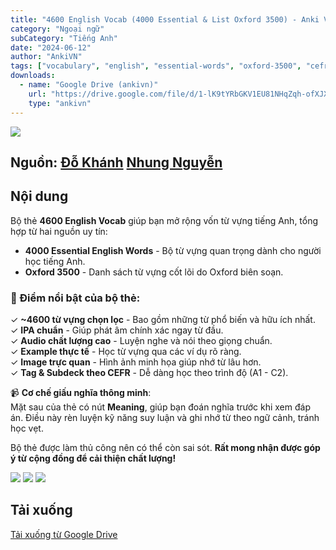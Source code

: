 ```yaml
---
title: "4600 English Vocab (4000 Essential & List Oxford 3500) - Anki Việt Nam"
category: "Ngoại ngữ"
subCategory: "Tiếng Anh"
date: "2024-06-12"
author: "AnkiVN"
tags: ["vocabulary", "english", "essential-words", "oxford-3500", "cefr"]
downloads:
  - name: "Google Drive (ankivn)"
    url: "https://drive.google.com/file/d/1-lK9tYRbGKV1EU81NHqZqh-ofXJXmdTI/view?usp=sharing"
    type: "ankivn"
---
```


![](/images/image-8.webp)

## Nguồn: [Đỗ Khánh](https://www.facebook.com/groups/389845498441780/user/100001523624742/) [Nhung Nguyễn](https://www.facebook.com/groups/389845498441780/user/100008421759817/)

## Nội dung

Bộ thẻ **4600 English Vocab** giúp bạn mở rộng vốn từ vựng tiếng Anh, tổng hợp từ hai nguồn uy tín:  
- **4000 Essential English Words** - Bộ từ vựng quan trọng dành cho người học tiếng Anh.  
- **Oxford 3500** - Danh sách từ vựng cốt lõi do Oxford biên soạn.  

### 📌 Điểm nổi bật của bộ thẻ:
✓ **~4600 từ vựng chọn lọc** - Bao gồm những từ phổ biến và hữu ích nhất.  
✓ **IPA chuẩn** - Giúp phát âm chính xác ngay từ đầu.  
✓ **Audio chất lượng cao** - Luyện nghe và nói theo giọng chuẩn.  
✓ **Example thực tế** - Học từ vựng qua các ví dụ rõ ràng.  
✓ **Image trực quan** - Hình ảnh minh họa giúp nhớ từ lâu hơn.  
✓ **Tag & Subdeck theo CEFR** - Dễ dàng học theo trình độ (A1 - C2).  

📹 **Cơ chế giấu nghĩa thông minh**:  
Mặt sau của thẻ có nút **Meaning**, giúp bạn đoán nghĩa trước khi xem đáp án. Điều này rèn luyện kỹ năng suy luận và ghi nhớ từ theo ngữ cảnh, tránh học vẹt.  

Bộ thẻ được làm thủ công nên có thể còn sai sót. **Rất mong nhận được góp ý từ cộng đồng để cải thiện chất lượng!**  

![](/images/image-3.webp)
![](/images/image-4.webp)
![](/images/image-5.webp)

## Tải xuống

[Tải xuống từ Google Drive](https://drive.google.com/file/d/1-lK9tYRbGKV1EU81NHqZqh-ofXJXmdTI/view?usp=sharing)